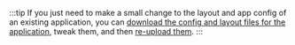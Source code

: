 :::tip
If you just need to make a small change to the layout and app config of an existing application, you can [download the config and layout files for the application](https://docs.geocortex.com/mobileviewer/latest/admin-help/Default.htm#gmv/designer/configuration-Options.htm#Download-app-config%3FTocPath%3DConfiguration%7CConfiguration%2520Options%7C_____3), tweak them, and then [re-upload them](../sdk-deployment.mdx#deploying-app-config-and-layout).
:::
